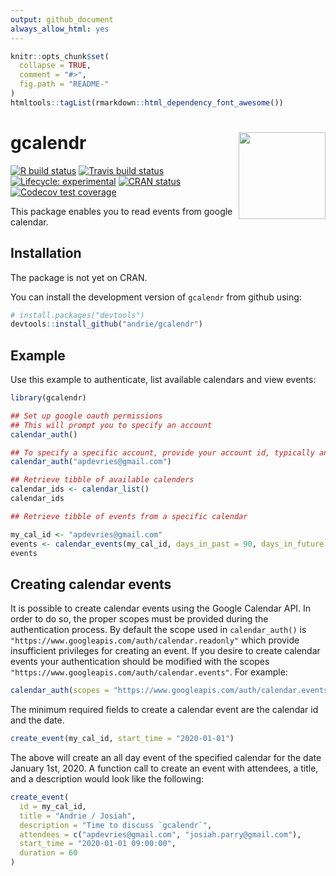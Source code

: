 ```yaml
---
output: github_document
always_allow_html: yes
---
```


<!-- README.md is generated from README.Rmd. Please edit that file -->

```r
knitr::opts_chunk$set(
  collapse = TRUE,
  comment = "#>",
  fig.path = "README-"
)
htmltools::tagList(rmarkdown::html_dependency_font_awesome())
```

# gcalendr <img src='man/figures/logo.png' align="right" height="139" />

<!-- badges: start -->
[![R build status](https://github.com/andrie/gcalendr/workflows/R-CMD-check/badge.svg)](https://github.com/andrie/gcalendr/actions)
[![Travis build status](https://travis-ci.org/andrie/gcalendr.svg?branch=master)](https://travis-ci.org/andrie/gcalendr)
[![Lifecycle: experimental](https://img.shields.io/badge/lifecycle-experimental-orange.svg)](https://www.tidyverse.org/lifecycle/#experimental)
[![CRAN status](https://www.r-pkg.org/badges/version/gcalendr)](https://cran.r-project.org/package=gcalendr)
[![Codecov test coverage](https://codecov.io/gh/andrie/gcalendr/branch/master/graph/badge.svg)](https://codecov.io/gh/andrie/gcalendr?branch=master)
<!-- badges: end -->


This package enables you to read events from google calendar.

## Installation

The package is not yet on CRAN.

You can install the development version of `gcalendr` from github using:

```r
# install.packages("devtools")
devtools::install_github("andrie/gcalendr")
```


## Example

Use this example to authenticate, list available calendars and view events:

```r
library(gcalendr)

## Set up google oauth permissions
## This will prompt you to specify an account
calendar_auth()

```


```r
## To specify a specific account, provide your account id, typically an email address
calendar_auth("apdevries@gmail.com")

## Retrieve tibble of available calenders
calendar_ids <- calendar_list()
calendar_ids

## Retrieve tibble of events from a specific calendar

my_cal_id <- "apdevries@gmail.com"
events <- calendar_events(my_cal_id, days_in_past = 90, days_in_future = 90)
events
```


## Creating calendar events

It is possible to create calendar events using the Google Calendar API. In order to do so, the proper scopes must be provided during the authentication process. By default the scope used in `calendar_auth()` is `"https://www.googleapis.com/auth/calendar.readonly"` which provide insufficient privileges for creating an event. If you desire to create calendar events your authentication should be modified with the scopes `"https://www.googleapis.com/auth/calendar.events"`. For example:

```r
calendar_auth(scopes = "https://www.googleapis.com/auth/calendar.events")
```

The minimum required fields to create a calendar event are the calendar id and the date. 

```r
create_event(my_cal_id, start_time = "2020-01-01")
```

The above will create an all day event of the specified calendar for the date January 1st, 2020. A function call to create an event with attendees, a title, and a description would look like the following:

```r

create_event(
  id = my_cal_id,
  title = "Andrie / Josiah",
  description = "Time to discuss `gcalendr`",
  attendees = c("apdevries@gmail.com", "josiah.parry@gmail.com"),
  start_time = "2020-01-01 09:00:00",
  duration = 60
)
```

